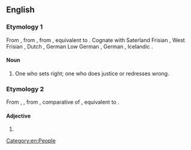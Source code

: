 {{also|Righter}}
==English==

===Etymology 1===
From {{inh|en|enm|*rightere}}, from {{inh|en|ang|rihtere||a ruler; director}}, from {{inh|en|gem-pro|*rehtārijaz}}, equivalent to {{suffix|en|right|er|pos2=agent suffix}}. Cognate with Saterland Frisian {{m|stq|Gjuchter||one who makes right; judge}}, West Frisian {{m|fy|rjochter||one who makes right; judge}}, Dutch {{m|nl|rechter||one who makes right; judge}}, German Low German {{m|nds-de|Richter||one who makes right; judge}}, German {{m|de|Richter||one who makes right; judge}}, Icelandic {{m|is|réttari||a justiciary}}.

====Noun====
{{en-noun}}

# One who sets right; one who does justice or redresses wrong.
#: {{rfquotek|Shelton}}

===Etymology 2===
From {{inh|en|enm|rightere}}, {{m|enm|rihtere}}, from {{inh|en|ang|rihtra}}, comparative of {{m|ang|riht||right}}, equivalent to {{suffix|en|right|er|pos2=comparative suffix}}.

====Adjective====
{{head|en|comparative adjective}}

# {{en-comparative of|right}}

{{Webster 1913}}

[[Category:en:People]]